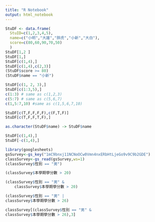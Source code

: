 ```yaml
---
title: "R Notebook"
output: html_notebook
---
```


```r
StuDF <- data.frame(
  StuID=c(1,2,3,4,5),
  name=c("小明","大雄","胖虎","小新","大白"),
  score=c(80,60,90,70,50)
  )
StuDF[1,2 ]
StuDF[1,]
StuDF[c(1,4),]
StuDF[c(1,4),c(2,3)]
(StuDF$score >= 80)
(StuDF$name == "小新")
```

```r
StuDF[c(1, 2, 3),]
StuDF[c(1:3,5),]
c(1:3) # same as c(1,2,3)
c(5:7) # same as c(5,6,7)
c(1,5:7,10) #same as c(1,5,6,7,10)
```

```r
StuDF[c(T,F,F,F,F),c(F,T,F)]
StuDF[c(T,F,F,T,F),]
```

```r
as.character(StuDF$name) -> StuDF$name
```

```r
StuDF[c(1,4),]
StuDF[-c(1,4),]
```


```r
library(googlesheets)
gsSurvey<-gs_key("1mC9bnxj11NCNoOCw0Vmn4nxERbHtLjeGo9v9C9b2GDE")
classSurvey<-gs_read(gsSurvey,ws=1)
(classSurvey$性別 == "男")

(classSurvey$本學期學分數 > 20)

(classSurvey$性別 == "男" & 
    classSurvey$本學期學分數 > 20)
```
```r
(classSurvey$性別 == "男" |
classSurvey$本學期學分數 > 26)

classSurvey[(classSurvey$性別 == "男" &
classSurvey$本學期學分數 > 26),3]

```


